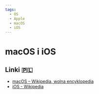```yaml
---
tags:
  - OS
  - Apple
  - macOS
  - iOS
---
```


# macOS i iOS

## Linki 🇵🇱

- [macOS – Wikipedia, wolna encyklopedia](https://pl.wikipedia.org/wiki/MacOS)
- [iOS - Wikipedia](https://en.wikipedia.org/wiki/IOS)
